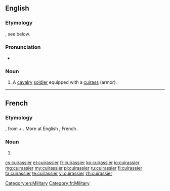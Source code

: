 ==English==

===Etymology===
{{borrowing|fr|cuirassier}}, see below.

===Pronunciation===
* {{rhymes|ɪə(ɹ)}}

===Noun===
{{en-noun}}

# {{context|historical|lang=en}} A [[cavalry]] [[soldier]] equipped with a [[cuirass]] (armor).

[[Category:en:Military]]

----

==French==

===Etymology===
{{etyl|fro|fr}} {{term|cuiracer|lang=fro}}, from {{term|cuirace|lang=fro}} + {{term|-er|lang=fro}}. More at English {{term|cuirass|lang=en}}, French {{term|cuirasse|lang=fr}}.

===Noun===
{{fr-noun|m}}

# {{l|en|cuirassier}}

[[Category:fr:Military]]

[[cs:cuirassier]]
[[et:cuirassier]]
[[fr:cuirassier]]
[[ko:cuirassier]]
[[io:cuirassier]]
[[mg:cuirassier]]
[[my:cuirassier]]
[[pl:cuirassier]]
[[ru:cuirassier]]
[[fi:cuirassier]]
[[ta:cuirassier]]
[[te:cuirassier]]
[[vi:cuirassier]]
[[zh:cuirassier]]